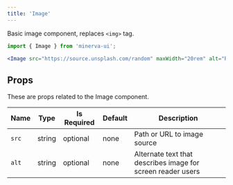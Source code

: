 ```yaml
---
title: 'Image'
---
```



Basic image component, replaces `<img>` tag.

```js
import { Image } from 'minerva-ui';
```

```jsx live
<Image src="https://source.unsplash.com/random" maxWidth="20rem" alt="Random image from unsplash" />
```

## Props

These are props related to the Image component.

| Name  | Type   | Is Required | Default | Description                                                 |
| ----- | ------ | ----------- | ------- | ----------------------------------------------------------- |
| `src` | string | optional    | none    | Path or URL to image source                                 |
| `alt` | string | optional    | none    | Alternate text that describes image for screen reader users |

